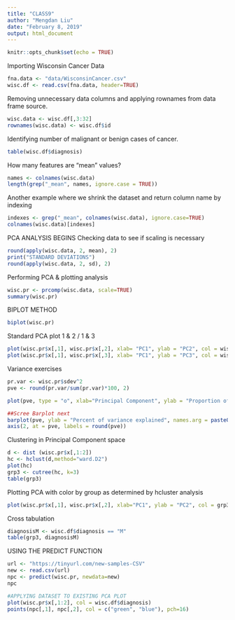 ```yaml
---
title: "CLASS9"
author: "Mengdan Liu"
date: "February 8, 2019"
output: html_document
---
```


```r
knitr::opts_chunk$set(echo = TRUE)
```

Importing Wisconsin Cancer Data
```r
fna.data <- "data/WisconsinCancer.csv"
wisc.df <- read.csv(fna.data, header=TRUE)
```

Removing unnecessary data columns and applying rownames from data frame source.
```r
wisc.data <- wisc.df[,3:32]
rownames(wisc.data) <- wisc.df$id
```

Identifying number of malignant or benign cases of cancer.
```r
table(wisc.df$diagnosis)
```

How many features are "mean" values?
```r
names <- colnames(wisc.data)
length(grep("_mean", names, ignore.case = TRUE))
```
Another example where we shrink the dataset and return column name by indexing
```r
indexes <- grep("_mean", colnames(wisc.data), ignore.case=TRUE)
colnames(wisc.data)[indexes]
```

PCA ANALYSIS BEGINS
Checking data to see if scaling is necessary
```r
round(apply(wisc.data, 2, mean), 2)
print("STANDARD DEVIATIONS")
round(apply(wisc.data, 2, sd), 2)
```
Performing PCA & plotting analysis
```r
wisc.pr <- prcomp(wisc.data, scale=TRUE)
summary(wisc.pr)
```

BIPLOT METHOD
```r
biplot(wisc.pr)
```

Standard PCA plot 1 & 2 / 1 & 3
```r
plot(wisc.pr$x[,1], wisc.pr$x[,2], xlab= "PC1", ylab = "PC2", col = wisc.df$diagnosis)
plot(wisc.pr$x[,1], wisc.pr$x[,3], xlab= "PC1", ylab = "PC3", col = wisc.df$diagnosis)
```

Variance exercises
```r
pr.var <- wisc.pr$sdev^2
pve <- round(pr.var/sum(pr.var)*100, 2)

plot(pve, type = "o", xlab="Principal Component", ylab = "Proportion of variance explained", ylim = c(0,100))

##Scree Barplot next
barplot(pve, ylab = "Percent of variance explained", names.arg = paste0("PC", 1:length(pve)), las = 2, axes = FALSE)
axis(2, at = pve, labels = round(pve))

```

Clustering in Principal Component space
```r
d <- dist (wisc.pr$x[,1:2])
hc <- hclust(d,method="ward.D2")
plot(hc)
grp3 <- cutree(hc, k=3)
table(grp3)
```
Plotting PCA with color by group as determined by hcluster analysis
```r
plot(wisc.pr$x[,1], wisc.pr$x[,2], xlab="PC1", ylab = "PC2", col = grp3)
```
Cross tabulation
```r
diagnosisM <- wisc.df$diagnosis == "M"
table(grp3, diagnosisM)
```

USING THE PREDICT FUNCTION
```r
url <- "https://tinyurl.com/new-samples-CSV"
new <- read.csv(url)
npc <- predict(wisc.pr, newdata=new)
npc

#APPLYING DATASET TO EXISTING PCA PLOT
plot(wisc.pr$x[,1:2], col = wisc.df$diagnosis)
points(npc[,1], npc[,2], col = c("green", "blue"), pch=16)
```


